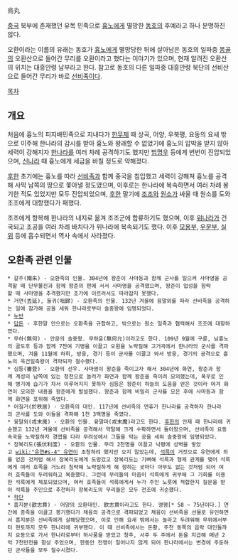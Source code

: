烏丸 

[[중국]] 북부에 존재했던 유목 민족으로 [[흉노]]에게 멸망한 [[동호]]의 후예라고 하나 분명하진 않다.

오환이라는 이름의 유래는 동호가 [[흉노]]에게 멸망당한 뒤에 살아남은 동호의 일파중 [[몽골]]의 오환산으로 들어간 무리를 오환이라고 했다는 이야기가 있으며, 현재 알려진 오환산의 위치는 대흥안령 남부라고 한다. 참고로 동호의 다른 일파중 대흥안령 북단의 선비산으로 들어간 무리가 바로 [[선비족]]이다.

[[목차]]
== 개요 ==
처음에 흉노의 피지배민족으로 지내다가 [[한무제]] 때 상곡, 어양, 우북평, 요동의 요새 밖으로 이주해 한나라의 감시를 받아 흉노와 왕래할 수 없었기에 흉노의 압박을 받지 않아 세력이 강해지자 [[한나라]]를 여러 차례 공격하기도 했지만 [[범명우]] 등에게 번번이 진압되었으며, [[신나라]] 때 흉노에게 세금을 바칠 정도로 약해졌다.

[[후한]] 초기에는 흉노를 따라 [[선비족]]과 함께 중국을 침입했고 세력이 강해져 흉노를 공격해 사막 남쪽의 땅으로 쫓아낼 정도였으며, 이후로는 한나라에 복속하면서 여러 차례 봉기한 적도 있었지만 모두 진압되었으며, [[후한]] 말기에 [[조조(삼국지)#s-1|조조]]와 [[원소(삼국지)|원소]]가 싸울 때 원소를 도와 조조에게 대항했다가 패했다.

조조에게 항복해 한나라의 내지로 옮겨 조조군에 합류하기도 했으며, 이후 [[위(삼국시대)|위나라]]가 건국되고 조공을 여러 차례 바치다가 위나라에 복속되기도 했다. 이후 [[모용부]], [[우문부]], [[실위]] 등에 흡수되면서 역사 속에서 사라졌다.

== 오환족 관련 인물 ==
 * 갈주(羯朱) - 오환족의 인물. 304년에 왕준이 사마등과 함께 군사를 일으켜 사마영을 공격할 때 단무물진과 함께 왕준의 편에 서서 사마영을 공격했으며, 왕준이 업성을 함락할 때 사마영을 추격했지만 조가에 이르러서도 따라잡지 못했다.
 * 거연(去延), 돌귀(咄歸) - 오환족의 인물. 132년 겨울에 융말외를 따라 선비족을 공격하는 일에 참가해 공을 세워 한나라로부터 솔중왕에 임명되었다.
 * [[누반]]
 * [[답돈]] - 후한말 안으로는 오환족을 규합하고, 밖으로는 원소 일족과 협력해서 조조에 대항하였다. 
 * 무하(無何) - 안문의 솔중왕. 무하윤(無何允)이라고도 한다. 109년 9월에 구륜, 남흉노의 골도후 등과 함께 7천여 기병을 이끌고 오원을 노략질해 고거곡에서 한나라의 군사를 격파했으며, 겨울 11월에 하희, 방웅, 경기 등이 군사를 이끌고 와서 방웅, 경기의 공격으로 흉노의 욱건일축왕이 격파되자 철수했다.
 * 심등(審登) - 오환의 선우. 사마영이 왕준을 죽이고자 해서 304년에 화연, 왕준과 함께 계성의 남쪽에 있는 청천으로 놀러가 화연과 함께 왕준을 죽이려 모의했는데, 폭우로 인해 병기에 습기가 차서 이루어지지 못하자 심등은 왕준이 하늘의 도움을 얻은 것이라 여겨 화연이 모의한 내용을 왕준에게 발설했다. 왕준과 함께 비밀리 군사를 모은 후에 사마등과 함께 화연을 포위해 죽였다. 
 * 어질거(於秩居) - 오환족의 대인. 117년에 선비족의 연휴가 한나라를 공격하자 한나라의 군사를 도와 이들을 격파해 1천 3백명을 죽였다.
 * 융말외(戎末廆) - 오환의 인물. 융말마(戎末魔)라고도 한다. [[후한]]의 안제 때 한나라에 귀순했고 132년 겨울에 선비족을 공격해서 약탈해 크게 수확하면서 돌아왔으며, 선비족이 요동속국을 노략질하자 경엽을 다라 무려성에서 그들을 막는 공을 세워 솔중왕에 임명되었다.
 * 장복리도(張伏利度) - 오환의 인물. 무리 2천명을 이끌고 낙평에 성벽을 쌓았고 [[wiki:"유연#s-4" 유연]]이 초청하려 했지만 오지 않았는데, [[석륵]]이 거짓으로 유연에게 죄를 얻은 것처럼 해서 장복리도에게 도망갔고 장복리도는 기뻐해 석륵과 형제 관계를 맺어 석륵에게 여러 호족을 거느려 침략해 노략질하게 해 향하는 곳마다 아무도 없는 것처럼 되어 여러 호족들이 두려워하고 복종했다. 그런데 무리들의 마음이 석륵에게 귀부해 그 기회를 이용한 석륵에게 체포되었으며, 여러 호족들이 석륵에게서 누가 주인 노릇에 적합한지 질문을 받아 석륵을 주인으로 추천하자 장복리도의 무리들은 모두 전조에 귀순했다.
 * [[학단]]
 * 흠지분(歆志賁) - 어양의 오환대인. 欽志賁이라고도 한다. 영평[* 58 ~ 75년이다.] 연간에 종족을 이끌고 봉기했다가 채융의 공격으로 격파되었고 채융이 선비족을 선물로 유인하면서 흠지분은 선비족에게 살해당했으며, 이로 인해 요새 밖에서는 놀라고 두려워해 무위에서부터 현토까지 모두 한나라에 귀부했다. 이 때 선비족에서는 돈황, 주천 동쪽의 읍락 대인들까지 요동으로 가서 한나라로부터 하사품을 받았고 청주, 서주 두 주에서 돈을 지급해 매년 2억 7천만전을 항상 주었으며, 한동안 전쟁이 일어나지 않게 되어 한나라에서는 변경에 주둔하던 군사들을 모두 철수시켰다.
